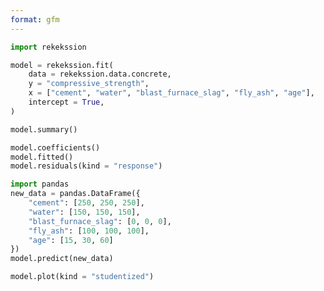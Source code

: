 ```yaml
---
format: gfm
---
```


```python
import rekekssion

model = rekekssion.fit(
    data = rekekssion.data.concrete,
    y = "compressive_strength",
    x = ["cement", "water", "blast_furnace_slag", "fly_ash", "age"],
    intercept = True,
)

model.summary()
```

```python
model.coefficients()
model.fitted()
model.residuals(kind = "response")

import pandas
new_data = pandas.DataFrame({
    "cement": [250, 250, 250],
    "water": [150, 150, 150],
    "blast_furnace_slag": [0, 0, 0],
    "fly_ash": [100, 100, 100],
    "age": [15, 30, 60]
})
model.predict(new_data)
```

```python
model.plot(kind = "studentized")
```
